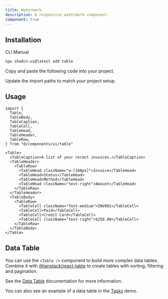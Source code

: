 ```yaml
---
title: Watermark
description: A responsive watermark component.
component: true
---
```


<ComponentPreview name="watermark-demo" />

## Installation

<Tabs defaultValue="cli">

<TabsList>
  <TabsTrigger value="cli">CLI</TabsTrigger>
  <TabsTrigger value="manual">Manual</TabsTrigger>
</TabsList>
<TabsContent value="cli">

```bash
npx shadcn-ui@latest add table
```

</TabsContent>

<TabsContent value="manual">

<Steps>

<Step>Copy and paste the following code into your project.</Step>

<ComponentSource name="watermark" />

<Step>Update the import paths to match your project setup.</Step>

</Steps>

</TabsContent>

</Tabs>

## Usage

```tsx
import {
  Table,
  TableBody,
  TableCaption,
  TableCell,
  TableHead,
  TableHeader,
  TableRow,
} from "@/components/ui/table"
```

```tsx
<Table>
  <TableCaption>A list of your recent invoices.</TableCaption>
  <TableHeader>
    <TableRow>
      <TableHead className="w-[100px]">Invoice</TableHead>
      <TableHead>Status</TableHead>
      <TableHead>Method</TableHead>
      <TableHead className="text-right">Amount</TableHead>
    </TableRow>
  </TableHeader>
  <TableBody>
    <TableRow>
      <TableCell className="font-medium">INV001</TableCell>
      <TableCell>Paid</TableCell>
      <TableCell>Credit Card</TableCell>
      <TableCell className="text-right">$250.00</TableCell>
    </TableRow>
  </TableBody>
</Table>
```

## Data Table

You can use the `<Table />` component to build more complex data tables. Combine it with [@tanstack/react-table](https://tanstack.com/table/v8) to create tables with sorting, filtering and pagination.

See the [Data Table](/docs/components/data-table) documentation for more information.

You can also see an example of a data table in the [Tasks](/examples/tasks) demo.
